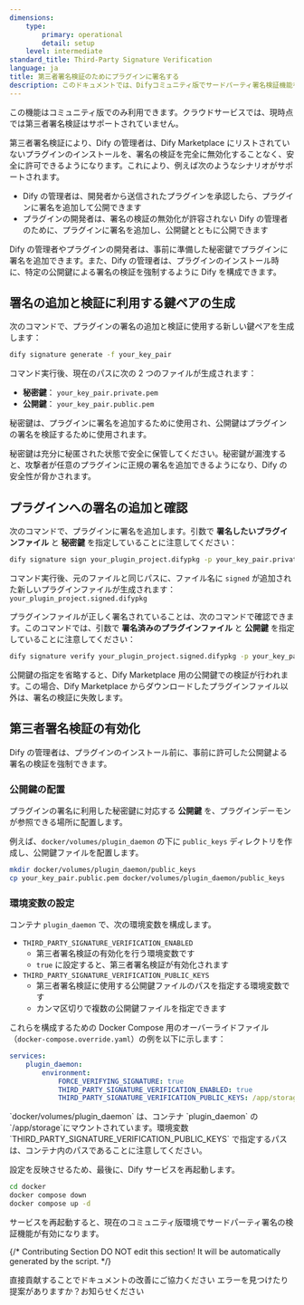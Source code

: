 ```yaml
---
dimensions:
    type:
        primary: operational
        detail: setup
    level: intermediate
standard_title: Third-Party Signature Verification
language: ja
title: 第三者署名検証のためにプラグインに署名する
description: このドキュメントでは、Difyコミュニティ版でサードパーティ署名検証機能を有効にして使用する方法について説明します。これには、キーペアの生成、プラグインの署名と検証、および環境設定の手順が含まれており、管理者はDifyマーケットプレイスで提供されていないプラグインを安全にインストールできます。
---
```


<Warning>
    この機能はコミュニティ版でのみ利用できます。クラウドサービスでは、現時点では第三者署名検証はサポートされていません。
</Warning>

第三者署名検証により、Dify の管理者は、Dify Marketplace にリストされていないプラグインのインストールを、署名の検証を完全に無効化することなく、安全に許可できるようになります。これにより、例えば次のようなシナリオがサポートされます。

-   Dify の管理者は、開発者から送信されたプラグインを承認したら、プラグインに署名を追加して公開できます
-   プラグインの開発者は、署名の検証の無効化が許容されない Dify の管理者のために、プラグインに署名を追加し、公開鍵とともに公開できます

Dify の管理者やプラグインの開発者は、事前に準備した秘密鍵でプラグインに署名を追加できます。また、Dify の管理者は、プラグインのインストール時に、特定の公開鍵による署名の検証を強制するように Dify を構成できます。

## 署名の追加と検証に利用する鍵ペアの生成

次のコマンドで、プラグインの署名の追加と検証に使用する新しい鍵ペアを生成します：

```bash
dify signature generate -f your_key_pair
```

コマンド実行後、現在のパスに次の 2 つのファイルが生成されます：

-   **秘密鍵**： `your_key_pair.private.pem`
-   **公開鍵**： `your_key_pair.public.pem`

秘密鍵は、プラグインに署名を追加するために使用され、公開鍵はプラグインの署名を検証するために使用されます。

<Warning>
    秘密鍵は充分に秘匿された状態で安全に保管してください。秘密鍵が漏洩すると、攻撃者が任意のプラグインに正規の署名を追加できるようになり、Dify
    の安全性が脅かされます。
</Warning>

## プラグインへの署名の追加と確認

次のコマンドで、プラグインに署名を追加します。引数で **署名したいプラグインファイル** と **秘密鍵** を指定していることに注意してください：

```bash
dify signature sign your_plugin_project.difypkg -p your_key_pair.private.pem
```

コマンド実行後、元のファイルと同じパスに、ファイル名に `signed` が追加された新しいプラグインファイルが生成されます： `your_plugin_project.signed.difypkg`

プラグインファイルが正しく署名されていることは、次のコマンドで確認できます。このコマンドでは、引数で **署名済みのプラグインファイル** と **公開鍵** を指定していることに注意してください：

```bash
dify signature verify your_plugin_project.signed.difypkg -p your_key_pair.public.pem
```

<Info>
    公開鍵の指定を省略すると、Dify Marketplace
    用の公開鍵での検証が行われます。この場合、Dify Marketplace
    からダウンロードしたプラグインファイル以外は、署名の検証に失敗します。
</Info>

## 第三者署名検証の有効化

Dify の管理者は、プラグインのインストール前に、事前に許可した公開鍵よる署名の検証を強制できます。

### 公開鍵の配置

プラグインの署名に利用した秘密鍵に対応する **公開鍵** を、プラグインデーモンが参照できる場所に配置します。

例えば、`docker/volumes/plugin_daemon` の下に `public_keys` ディレクトリを作成し、公開鍵ファイルを配置します。

```bash
mkdir docker/volumes/plugin_daemon/public_keys
cp your_key_pair.public.pem docker/volumes/plugin_daemon/public_keys
```

### 環境変数の設定

コンテナ `plugin_daemon` で、次の環境変数を構成します。

-   `THIRD_PARTY_SIGNATURE_VERIFICATION_ENABLED`
    -   第三者署名検証の有効化を行う環境変数です
    -   `true` に設定すると、第三者署名検証が有効化されます
-   `THIRD_PARTY_SIGNATURE_VERIFICATION_PUBLIC_KEYS`
    -   第三者署名検証に使用する公開鍵ファイルのパスを指定する環境変数です
    -   カンマ区切りで複数の公開鍵ファイルを指定できます

これらを構成するための Docker Compose 用のオーバーライドファイル（`docker-compose.override.yaml`）の例を以下に示します：

```yaml
services:
    plugin_daemon:
        environment:
            FORCE_VERIFYING_SIGNATURE: true
            THIRD_PARTY_SIGNATURE_VERIFICATION_ENABLED: true
            THIRD_PARTY_SIGNATURE_VERIFICATION_PUBLIC_KEYS: /app/storage/public_keys/your_key_pair.public.pem
```

<Info>
    `docker/volumes/plugin_daemon` は、コンテナ `plugin_daemon` の
    `/app/storage`にマウントされています。環境変数
    `THIRD_PARTY_SIGNATURE_VERIFICATION_PUBLIC_KEYS`
    で指定するパスは、コンテナ内のパスであることに注意してください。
</Info>

設定を反映させるため、最後に、Dify サービスを再起動します。

```bash
cd docker
docker compose down
docker compose up -d
```

サービスを再起動すると、現在のコミュニティ版環境でサードパーティ署名の検証機能が有効になります。

{/*
Contributing Section
DO NOT edit this section!
It will be automatically generated by the script.
*/}

<CardGroup cols="2">
    <Card
        title="このページを編集する"
        icon="pen-to-square"
        href="https://github.com/langgenius/dify-docs-mintlify/edit/main/plugin_dev_ja/0313-third-party-signature-verification.ja.mdx"
    >
        直接貢献することでドキュメントの改善にご協力ください
    </Card>
    <Card
        title="問題を報告する"
        icon="github"
        href="https://github.com/langgenius/dify-docs-mintlify/issues/new?title=ドキュメントの問題%3A%20third-party-signature-verification&body=%23%23%20問題の説明%0A%3C%21--%20発見した問題について簡単に説明してください%20--%3E%0A%0A%23%23%20ページリンク%0Ahttps%3A%2F%2Fgithub.com%2Flanggenius%2Fdify-docs-mintlify%2Fblob%2Fmain%2Fplugin_dev_ja%2F0313-third-party-signature-verification.ja.mdx%0A%0A%23%23%20提案される変更%0A%3C%21--%20特定の変更案がある場合は、ここで説明してください%20--%3E%0A%0A%3C%21--%20ドキュメントの品質向上にご協力いただきありがとうございます！%20--%3E"
    >
        エラーを見つけたり提案がありますか？お知らせください
    </Card>
</CardGroup>
